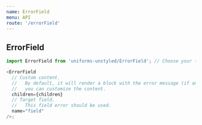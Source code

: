```yaml
---
name: ErrorField
menu: API
route: '/errorField'
---
```


## ErrorField

```js
import ErrorField from 'uniforms-unstyled/ErrorField'; // Choose your theme package.

<ErrorField
  // Custom content.
  //   By default, it will render a block with the error message (if any), but
  //   you can customize the content.
  children={children}
  // Target field.
  //   This field error should be used.
  name="field"
/>;
```
